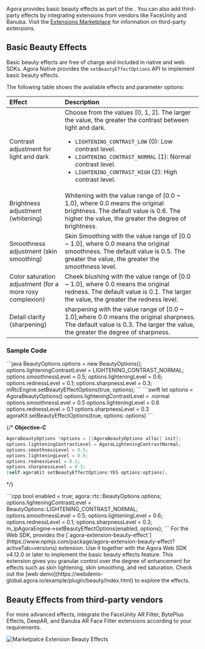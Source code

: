 Agora provides basic beauty effects as part of the <Vg k="VSDK" />. You can also add third-party effects by integrating extensions from vendors like FaceUnity and Banuba. Visit the [Extensions Marketplace](https://www.agora.io/en/agora-extensions-marketplace/) for information on third-party extensions.

## Basic Beauty Effects

Basic beauty effects are free of charge and included in native and web SDKs. 
<PlatformWrapper notAllowed="web">
Agora Native <Vg k="VSDK" /> provides the `setBeautyEffectOptions` API to implement basic beauty effects.

The following table shows the available effects and parameter options:

| Effect | Description |
| :----------- | :---------- |
| Contrast adjustment for light and dark | Choose from the values [0, 1, 2]. The larger the value, the greater the contrast between light and dark.<ul><li>`LIGHTENING_CONTRAST_LOW` (0): Low contrast level.</li><li>`LIGHTENING_CONTRAST_NORMAL` (1): Normal contrast level.</li><li>`LIGHTENING_CONTRAST_HIGH` (2): High contrast level.</li></ul> |
| Brightness adjustment (whitening) | Whitening with the value range of [0.0 ~ 1.0], where 0.0 means the original brightness. The default value is 0.6. The higher the value, the greater the degree of brightness. |
|Smoothness adjustment (skin smoothing) | Skin Smoothing with the value range of [0.0 ~ 1.0], where 0.0 means the original smoothness. The default value is 0.5. The greater the value, the greater the smoothness level. |
| Color saturation adjustment (for a more rosy complexion) | Cheek blushing with the value range of [0.0 ~ 1.0], where 0.0 means the original redness. The default value is 0.1. The larger the value, the greater the redness level. |
| Detail clarity (sharpening) | sharpening with the value range of [0.0 ~ 1.0],where 0.0 means the original sharpness. The default value is 0.3. The larger the value, the greater the degree of sharpness. |

### Sample Code

<PlatformWrapper platform="android">
```java
BeautyOptions options = new BeautyOptions();
options.lighteningContrastLevel = LIGHTENING_CONTRAST_NORMAL;
options.smoothnessLevel = 0.5;
options.lighteningLevel = 0.6;
options.rednessLevel = 0.1;
options.sharpnessLevel = 0.3;
mRtcEngine.setBeautyEffectOptions(true, options);
```
</PlatformWrapper>

<PlatformWrapper platform="macos, ios">
```swift
let options = AgoraBeautyOptions()
options.lighteningContrastLevel = .normal
options.smoothnessLevel = 0.5
options.lighteningLevel = 0.6
options.rednessLevel = 0.1
options.sharpnessLevel = 0.3
agoraKit.setBeautyEffectOptions(true, options: options)
```
</PlatformWrapper>

{/*
**Objective-C**
```objective-C
AgoraBeautyOptions *options = [[AgoraBeautyOptions alloc] init];
options.lighteningContrastLevel = AgoraLighteningContrastNormal;
options.smoothnessLevel = 0.5;
options.lighteningLevel = 0.6;
options.rednessLevel = 0.1;
options.sharpnessLevel = 0.3;
[self.agoraKit setBeautyEffectOptions:YES options:options];
```
*/}

<PlatformWrapper platform="windows">
```cpp
bool enabled = true;
agora::rtc::BeautyOptions options;
options.lighteningContrastLevel = BeautyOptions::LIGHTENING_CONTRAST_NORMAL;
options.smoothnessLevel = 0.5;
options.lighteningLevel = 0.6;
options.rednessLevel = 0.1;
options.sharpnessLevel = 0.3;
m_lpAgoraEngine->setBeautyEffectOptions(enabled, options);
```
</PlatformWrapper>
</PlatformWrapper>

<PlatformWrapper platform="web">
For the Web SDK, <Vg k="COMPANY" /> provides the [`agora-extension-beauty-effect`](https://www.npmjs.com/package/agora-extension-beauty-effect?activeTab=versions) extension. Use it together with the Agora Web SDK v4.12.0 or later to implement the basic beauty effects feature. This extension gives you granular control over the degree of enhancement for effects such as skin lightening, skin smoothing, and red saturation.
Check out the [web demo](https://webdemo-global.agora.io/example/plugin/beauty/index.html) to explore the effects.
</PlatformWrapper>

## Beauty Effects from third-party vendors

For more advanced effects, integrate the FaceUnity AR Filter, BytePlus Effects, DeepAR, and Banuba AR Face Filter extensions according to your requirements.

![Marketpalce Extension Beauty Effects](/images/solutions/live/marketplace_extension_beauty_effects.png)
